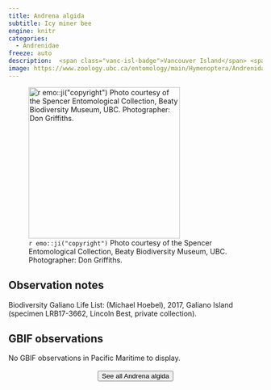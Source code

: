 ```yaml
---
title: Andrena algida
subtitle: Icy miner bee
engine: knitr
categories:
  - Andrenidae
freeze: auto
description:  <span class="vanc-isl-badge">Vancouver Island</span> <span class="coast-badge">Coast</span> <span class="gali-badge">Galiano</span>
image: https://www.zoology.ubc.ca/entomology/main/Hymenoptera/Andrenidae/Andrena%20algida%20(3lateral).jpg
---
```

![`r emo::ji("copyright")` Photo courtesy of the Spencer Entomological Collection, Beaty Biodiversity Museum, UBC. Photographer: Don Griffiths.](https://www.zoology.ubc.ca/entomology/main/Hymenoptera/Andrenidae/Andrena%20algida%20(3lateral).jpg){height=300}

## Observation notes  
Biodiversity Galiano Life List: (Michael Hoebel), 2017, <span class="hl-place-name">Galiano Island</span> (specimen LRB17-3662, Lincoln Best, private collection).

## GBIF observations  
No GBIF observations in Pacific Maritime to display.
<br><br>
<center>


<a href="https://www.zoology.ubc.ca/entomology/main/Hymenoptera/Andrenidae/Andrena%20algida.php"><button type="button" class="btn btn-secondary">See all Andrena algida <i class="fa-solid fa-arrow-up-right-from-square"></i> </button></a>
</center>
